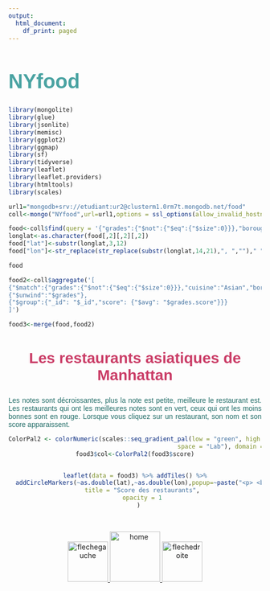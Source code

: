 ```yaml
---
output:
  html_document:
    df_print: paged
---
```

<style>
h2 {
  color: #CA3C66;
  font-family: arial, sans-serif; 
  font-size: 30px;
  text-align: center;
}

h1 {
  color: #4AA3A2;
  font-family: arial, sans-serif; 
  font-size: 40px  ;
  font-weight: bold;
  
}

p {
  color: #226D68;
  font-family: arial, sans-serif;
  font-size: 14px;
  text-align: justify;
}

</style>

# NYfood



```r
library(mongolite)
library(glue)
library(jsonlite)
library(memisc)
library(ggplot2)
library(ggmap)
library(sf)
library(tidyverse)
library(leaflet)
library(leaflet.providers)
library(htmltools)
library(scales)
```

```r
url1="mongodb+srv://etudiant:ur2@clusterm1.0rm7t.mongodb.net/food"
coll<-mongo("NYfood",url=url1,options = ssl_options(allow_invalid_hostname=TRUE, weak_cert_validation=TRUE))
```


```r
food<-coll$find(query = '{"grades":{"$not":{"$eq":{"$size":0}}},"borough":"Manhattan","cuisine":"Asian","grades.grade":{"$not":{"$eq":"Not Yet Graded"}}}',fields='{"address":true,"name":true}')
longlat<-as.character(food[,2][,2][,2])
food["lat"]<-substr(longlat,3,12)
food["lon"]<-str_replace(str_replace(substr(longlat,14,21),", ","")," ","")

food
```

```r
food2<-coll$aggregate('[
{"$match":{"grades":{"$not":{"$eq":{"$size":0}}},"cuisine":"Asian","borough":"Manhattan","grades.grade":{"$not":{"$eq":"Not Yet Graded"}}}},
{"$unwind":"$grades"},
{"$group":{"_id": "$_id","score": {"$avg": "$grades.score"}}}
]')

food3<-merge(food,food2)
```





## Les restaurants asiatiques de Manhattan 

Les notes sont décroissantes, plus la note est petite, meilleure le restaurant est. Les restaurants qui ont les meilleures notes sont en vert, ceux qui ont les moins bonnes sont en rouge. 
Lorsque vous cliquez sur un restaurant, son nom et son score apparaissent.

<center>

```r

ColorPal2 <- colorNumeric(scales::seq_gradient_pal(low = "green", high = "red", 
                                               space = "Lab"), domain = c(0,40))
food3$col<-ColorPal2(food3$score)


leaflet(data = food3) %>% addTiles() %>%
  addCircleMarkers(~as.double(lat),~as.double(lon),popup=~paste("<p> <b>Nom :</b>", name,"</p>","<p> <b>Note : </b>", score,"</p>"  ),color=~col) %>% setView(lng = food3$lat[1], lat = food3$lon[1], zoom = 12)%>% addLegend("bottomright", pal=ColorPal2,values=~score,
    title = "Score des restaurants",
    opacity = 1
  )
```

</center>

</br>

<center>
<a href="../Python/Partie1.html" title="lien vers page2">
<img src="../flechegauche.jpg" alt="flechegauche" height="80"/>
</a>
<a href= "../index.html" title="lien vers home">
<img src="../home.png" alt="home" height="100"/>
</a>
<a href="Partie3.html" title="lien vers page2">
<img src="../flechedroite.jpg" alt="flechedroite" height="80"/>
</a>
</center>





















